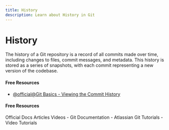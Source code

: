 ```yaml
---
title: History
description: Learn about History in Git
---
```


# History

The history of a Git repository is a record of all commits made over time, including changes to files, commit messages, and metadata. This history is stored as a series of snapshots, with each commit representing a new version of the codebase.

#### Free Resources

- [@official@Git Basics - Viewing the Commit History](https://git-scm.com/book/en/v2/Git-Basics-Viewing-the-Commit-History)

#### Free Resources

<Tabs defaultValue="official">
<TabsList>
<TabsTrigger value="official">Official Docs</TabsTrigger>
<TabsTrigger value="article">Articles</TabsTrigger>
<TabsTrigger value="video">Videos</TabsTrigger>
</TabsList>

<TabsContent value="official">
- <Link href="https://git-scm.com/docs">Git Documentation</Link>
</TabsContent>
<TabsContent value="article">
- <Link href="https://www.atlassian.com/git/tutorials">Atlassian Git Tutorials</Link>
</TabsContent>
<TabsContent value="video">
- <Link href="https://www.youtube.com/results?search_query=git+history+tutorial">Video Tutorials</Link>
</TabsContent>
</Tabs>

<Outlet path="2-git-basics/commands/history" />
